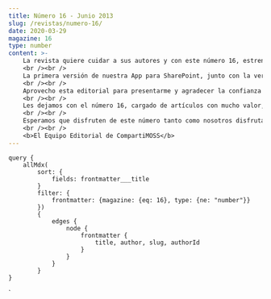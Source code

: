 ```yaml
---
title: Número 16 - Junio 2013
slug: /revistas/numero-16/
date: 2020-03-29
magazine: 16
type: number
content: >-
    La revista quiere cuidar a sus autores y con este número 16, estrenamos una página en la web dedicada a ellos (www.compartimoss.com/autores).  En ella, daremos a conocer al motor que hace que en cada número tengamos artículos, a los verdaderos protagonistas que nos obligaron, indirectamente, a crecer con la versión web, y a mejorar nuestra presencia en las redes sociales con una cuenta de Twitter (@CompartiMOSScom) y un grupo en LinkedIn.
    <br /><br />
    La primera versión de nuestra App para SharePoint, junto con la versión de Windows Phone y Windows 8, no es más que un pequeño paso para mejorar la visibilidad de la revista. Nuestro enfoque es que podamos leer los artículos desde cualquier formato, inclusive, en modo offline, con lo que llegarán actualizaciones de estas aplicaciones y otras nuevas que están en camino.
    <br /><br />
    Aprovecho esta editorial para presentarme y agradecer la confianza depositada en mí, para continuar mi labor en la revista, dentro del staff directivo, que desde principio de este año se ha estrechado con el nacimiento de la web y las Apps. Soy Alberto Diaz Martin, MVP de SharePoint y autor de diversos artículos en esta revista y en el mundo hispanohablante, además de un asiduo conferenciante de la tecnología .NET y en particular de SharePoint. Espero que mi incorporación sea un paso más dentro del camino que hemos trazado para CompartiMOSS y el compromiso hacia nuestros lectores y patrocinadores.
    <br /><br />
    Les dejamos con el número 16, cargado de artículos con mucho valor, nuevos autores y con el apoyo de los patrocinadores, que también ayudan a que tengamos una mejor revista.
    <br /><br />
    Esperamos que disfruten de este número tanto como nosotros disfrutamos creándola.
    <br /><br />
    <b>El Equipo Editorial de CompartiMOSS​​​​​​​​</b>
---
```



<NumberHeader frontmatter={props.pageContext.frontmatter} />

<ViewArticles articles={props.data.allMdx} title="Índice" />

<ViewPartners />

    query {
        allMdx(    
            sort: {
                fields: frontmatter___title
            }
            filter: {
                frontmatter: {magazine: {eq: 16}, type: {ne: "number"}}
            }) 
            {
                edges {
                    node {
                        frontmatter {
                            title, author, slug, authorId
                        }      
                    }
                }
            }
    }
`